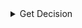
<details>
<summary>Get Decision</summary>
<Tabs>
<TabItem value="go" label="Go">

#### V2 API (Recommended)

```go
package main

import (
	"context"
	"log"

	authorizationv2 "github.com/opentdf/platform/protocol/go/authorization/v2"
	"github.com/opentdf/platform/protocol/go/entity"
	"github.com/opentdf/platform/protocol/go/policy"
	"github.com/opentdf/platform/sdk"
)

func main() {
	platformEndpoint := "http://localhost:8080"

	// Create a new client
	client, err := sdk.New(
		platformEndpoint,
		sdk.WithClientCredentials("opentdf", "secret", nil),
	)
	if err != nil {
		log.Fatal(err)
	}

	// Get Decision using v2 API
	decisionReq := &authorizationv2.GetDecisionRequest{
		EntityIdentifier: &authorizationv2.EntityIdentifier{
			Identifier: &authorizationv2.EntityIdentifier_EntityChain{
				EntityChain: &entity.EntityChain{
					Entities: []*entity.Entity{
						{
							EphemeralId: "entity-1",
							EntityType: &entity.Entity_ClientId{
								ClientId: "opentdf",
							},
						},
						},
					},
			},
		},
		Action: &policy.Action{
			Name: "decrypt",
		},
		Resource: &authorizationv2.Resource{
			Resource: &authorizationv2.Resource_AttributeValues_{
				AttributeValues: &authorizationv2.Resource_AttributeValues{
					Fqns: []string{"https://opentdf.io/attr/role/value/developer"},
				},
			},
		},
	}

	decision, err := client.AuthorizationV2.GetDecision(context.Background(), decisionReq)
	if err != nil {
		log.Fatal(err)
	}

	decisionResult := decision.GetDecision()
	log.Printf("Decision: %v", decisionResult.GetDecision())
	if decisionResult.GetDecision() == authorizationv2.Decision_DECISION_PERMIT {
		log.Printf("✓ Access GRANTED")
		// Note: ResourceDecision doesn't have obligations in v2 API
	}
}
```

#### V1 API (Legacy)

```go
package main

import (
	"context"
	"log"

	"github.com/opentdf/platform/protocol/go/authorization"
	"github.com/opentdf/platform/protocol/go/policy"
	"github.com/opentdf/platform/sdk"
)

func main() {
	platformEndpoint := "http://localhost:8080"

	// Create a new client
	client, err := sdk.New(
		platformEndpoint,
		sdk.WithClientCredentials("opentdf", "secret", nil),
	)
	if err != nil {
		log.Fatal(err)
	}

	// Get Decision using v1 API (bulk decisions)
	decisionRequests := []*authorization.DecisionRequest{{
		Actions: []*policy.Action{{
			Name: "decrypt",
		}},
		EntityChains: []*authorization.EntityChain{{
			Id: "ec1",
			Entities: []*authorization.Entity{{
				EntityType: &authorization.Entity_ClientId{
					ClientId: "opentdf",
				},
				Category: authorization.Entity_CATEGORY_SUBJECT,
			}},
		}},
		ResourceAttributes: []*authorization.ResourceAttribute{{
			AttributeValueFqns: []string{"https://opentdf.io/attr/role/value/developer"},
		}},
	}}

	decisionRequest := &authorization.GetDecisionsRequest{
		DecisionRequests: decisionRequests,
	}

	decisionResponse, err := client.Authorization.GetDecisions(context.Background(), decisionRequest)
	if err != nil {
		log.Fatal(err)
	}

	for _, dr := range decisionResponse.GetDecisionResponses() {
		log.Printf("Decision for entity chain %s: %v", dr.GetEntityChainId(), dr.GetDecision())
		if dr.GetDecision() == authorization.DecisionResponse_DECISION_PERMIT {
			log.Printf("✓ Access GRANTED")
			if len(dr.GetObligations()) > 0 {
				log.Printf("Obligations: %v", dr.GetObligations())
			}
		}
	}
}
```

</TabItem>
<TabItem value="java" label="Java">

```java
package io.opentdf.platform;
import io.opentdf.platform.sdk.*;

import java.util.concurrent.ExecutionException;

import io.opentdf.platform.authorization.*;
import io.opentdf.platform.entity.*;
import io.opentdf.platform.policy.*;

public class GetDecision {
    public static void main(String[] args) throws ExecutionException, InterruptedException{

        String clientId = "opentdf";
        String clientSecret = "secret";
        String platformEndpoint = "http://localhost:8080";

        SDKBuilder builder = new SDKBuilder();
        SDK sdk = builder.platformEndpoint(platformEndpoint)
                .clientSecret(clientId, clientSecret).useInsecurePlaintextConnection(true)
                .build();
    
        // Get Decision using v2 API
        GetDecisionRequest request = GetDecisionRequest.newBuilder()
            .setEntityIdentifier(
                EntityIdentifier.newBuilder()
                    .setEntityChain(
                        EntityChain.newBuilder()
                            .addEntities(
                                Entity.newBuilder()
                                    .setId("entity-1")
                                    .setClientId("opentdf")
                            )
                    )
            )
            .setAction(
                Action.newBuilder()
                    .setName("decrypt")
            )
            .setResource(
                Resource.newBuilder()
                    .setAttributeValues(
                        Resource.AttributeValues.newBuilder()
                            .addFqns("https://opentdf.io/attr/role/value/developer")
                    )
            )
            .build();

        GetDecisionResponse resp = sdk.getServices().authorization().getDecision(request).get();

        Decision decision = resp.getDecision();
        System.out.println("Decision: " + decision.getDecision());
        if (decision.getDecision() == Decision.DECISION_PERMIT && decision.getObligationsCount() > 0) {
            System.out.println("Obligations: " + decision.getObligationsList());
        }
    }
}
```

</TabItem>
<TabItem value="js" label="Javascript">

```javascript
import { PlatformClient } from '@opentdf/sdk/platform';
import { AuthProviders } from '@opentdf/sdk';
import { create } from '@bufbuild/protobuf';
import { GetDecisionsRequestSchema, DecisionRequestSchema } from '@opentdf/sdk/platform';

async function main() {
  const platformEndpoint = 'http://localhost:8080';
  
  // Assume you have an existing access token
  const accessToken = 'your-access-token-here';

  // Create auth provider with existing token
  const authProvider = await AuthProviders.accessTokenAuthProvider({
    accessToken: accessToken
  });

  // Create platform client
  const platformClient = new PlatformClient({
    platformUrl: platformEndpoint,
    authProvider
  });

  // Get Decision using v1 API (bulk decisions)
  const request = create(GetDecisionsRequestSchema, {
    decisionRequests: [
      create(DecisionRequestSchema, {
        entityChains: [{
          id: 'ec1',
          entities: [{
            id: 'entity-1',
            entityType: {
              case: 'clientId',
              value: 'opentdf'
            },
            category: Entity_CategorySchema.SUBJECT
          }]
        }],
        actions: [{
          name: 'decrypt'
        }],
        resourceAttributes: [{
          resourceAttributesId: 'resource-1',
          attributeValueFqns: ['https://opentdf.io/attr/role/value/developer']
        }]
      })
    ]
  });

  try {
    const response = await platformClient.v1.authorization.getDecisions(request);
    
    response.decisionResponses.forEach(decision => {
      console.log('Decision:', decision.decision);
      if (decision.decision === 'DECISION_PERMIT' && decision.obligations?.length > 0) {
        console.log('Obligations:', decision.obligations);
      }
    });
  } catch (error) {
    console.error('Error:', error);
  }
}

main();
```

</TabItem>
</Tabs>
</details>